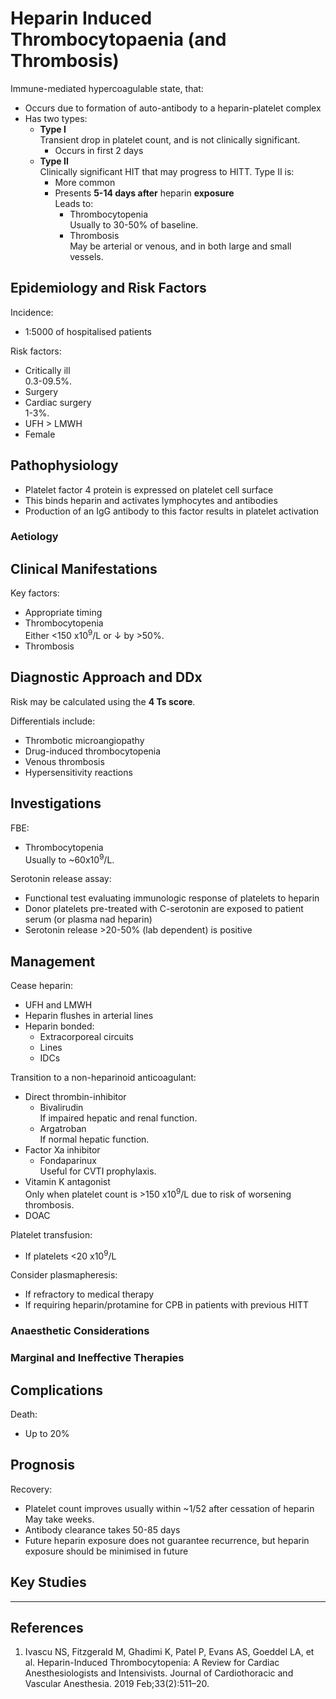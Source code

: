 # Heparin Induced Thrombocytopaenia (and Thrombosis)


Immune-mediated hypercoagulable state, that:

* Occurs due to formation of auto-antibody to a heparin-platelet complex
* Has two types:
	* **Type I**  
	Transient drop in platelet count, and is not clinically significant.
		* Occurs in first 2 days
	* **Type II**  
	Clinically significant HIT that may progress to HITT. Type II is:
		* More common
		* Presents **5-14 days after** heparin **exposure**  
		Leads to:
			* Thrombocytopenia  
			Usually to 30-50% of baseline.
			* Thrombosis  
			May be arterial or venous, and in both large and small vessels.


## Epidemiology and Risk Factors

Incidence:

* 1:5000 of hospitalised patients   


Risk factors:

* Critically ill  
0.3-09.5%.
* Surgery
* Cardiac surgery  
1-3%.
* UFH > LMWH
* Female


## Pathophysiology

* Platelet factor 4 protein is expressed on platelet cell surface
* This binds heparin and activates lymphocytes and antibodies
* Production of an IgG antibody to this factor results in platelet activation

### Aetiology

## Clinical Manifestations

Key factors:

* Appropriate timing
* Thrombocytopenia  
Either <150 x10^9^/L or ↓ by >50%.
* Thrombosis



## Diagnostic Approach and DDx

Risk may be calculated using the **4 Ts score**.

Differentials include:

* Thrombotic microangiopathy
* Drug-induced thrombocytopenia
* Venous thrombosis
* Hypersensitivity reactions

## Investigations

FBE:

* Thrombocytopenia  
Usually to ~60x10^9^/L.


Serotonin release assay:

* Functional test evaluating immunologic response of platelets to heparin
* Donor platelets pre-treated with C-serotonin are exposed to patient serum (or plasma nad heparin)
* Serotonin release >20-50% (lab dependent) is positive

## Management

Cease heparin:

* UFH and LMWH
* Heparin flushes in arterial lines
* Heparin bonded:
	* Extracorporeal circuits
	* Lines
	* IDCs

Transition to a non-heparinoid anticoagulant:

* Direct thrombin-inhibitor
	* Bivalirudin  
	If impaired hepatic and renal function.
	* Argatroban  
	If normal hepatic function.
* Factor Xa inhibitor  
	* Fondaparinux  
	Useful for CVTI prophylaxis.
* Vitamin K antagonist  
Only when platelet count is >150 x10^9^/L due to risk of worsening thrombosis.
* DOAC


Platelet transfusion:

* If platelets <20 x10^9^/L


Consider plasmapheresis:

* If refractory to medical therapy
* If requiring heparin/protamine for CPB in patients with previous HITT

### Anaesthetic Considerations

### Marginal and Ineffective Therapies

## Complications

Death:

* Up to 20%

## Prognosis

Recovery:

* Platelet count improves usually within ~1/52 after cessation of heparin  
May take weeks.
* Antibody clearance takes 50-85 days
* Future heparin exposure does not guarantee recurrence, but heparin exposure should be minimised in future


## Key Studies


---

## References

1. Ivascu NS, Fitzgerald M, Ghadimi K, Patel P, Evans AS, Goeddel LA, et al. Heparin-Induced Thrombocytopenia: A Review for Cardiac Anesthesiologists and Intensivists. Journal of Cardiothoracic and Vascular Anesthesia. 2019 Feb;33(2):511–20. 
